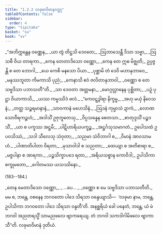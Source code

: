 ```yaml
---
title: "1.2.2 လခုမာဝိမာနဝတ္ထု"
tableOfContents: false
sidebar:
  order: 4
type: "tipitaka"
basket: "su"
book: "vv"
---
```



<DynamicBreadcrumb />

<Division number="173" book="vv">

<Paragraph number="195" type="verses" book="vv">
_“အဘိက္ကန္တေန ဝဏ္ဏေန,_  
_ယာ တွံ တိဋ္ဌသိ ဒေဝတေ;_  
_ဩဘာသေန္တီ ဒိသာ သဗ္ဗာ,_  
_ဩသဓီ ဝိယ တာရကာ._  

</Paragraph>

</Division>
<Division number="174" book="vv">

<Paragraph number="196" type="verses" book="vv">
_ကေန တေတာဒိသော ဝဏ္ဏော,_  
_ကေန တေ ဣဓ မိဇ္ဈတိ;_  
ဥပ္ပဇ္ဇန္တိ စ တေ ဘောဂါ,_  
_ယေ ကေစိ မနသော ပိယာ._  

</Paragraph>

</Division>
<Division number="175" book="vv">

<Paragraph number="197" type="verses" book="vv">
_ပုစ္ဆာမိ တံ ဒေဝိ မဟာနုဘာဝေ,_  
_မနုဿဘူတာ ကိမကာသိ ပုညံ;_  
_ကေနာသိ ဧဝံ ဇလိတာနုဘာဝါ,_  
_ဝဏ္ဏော စ တေ သဗ္ဗဒိသာ ပဘာသတီ”တိ._  

</Paragraph>

</Division>
<Division number="176" book="vv">

<Paragraph number="198" type="verses" book="vv">
_သာ ဒေဝတာ အတ္တမနာ,_  
_မောဂ္ဂလ္လာနေန ပုစ္ဆိတာ;_  
_ပဉှံ ပုဋ္ဌာ ဝိယာကာသိ,_  
_ယဿ ကမ္မဿိဒံ ဖလံ._  

</Paragraph>

</Division>
<Division number="177" book="vv">

<Paragraph number="199" type="verses" book="vv">
_“ကေဝဋ္ဋဒွါရာ နိက္ခမ္မ,_  
_အဟု မယှံ နိဝေသနံ;_  
_တတ္ထ သဉ္စရမာနာနံ,_  
_သာဝကာနံ မဟေသိနံ._  

</Paragraph>

</Division>
<Division number="178" book="vv">

<Paragraph number="200" type="verses" book="vv">
_ဩဒနံ ကုမ္မာသံ ဍာကံ,_  
_လောဏသောဝီရကဉ္စဟံ;_  
_အဒါသိံ ဥဇုဘူတေသု,_  
_ဝိပ္ပသန္နေန စေတသာ._  

</Paragraph>

</Division>
<Division number="179" book="vv">

<Paragraph number="201" type="verses" book="vv">
_စာတုဒ္ဒသိံ ပဉ္စဒသိံ,_  
_ယာ စ ပက္ခဿ အဋ္ဌမီ;_  
_ပါဋိဟာရိယပက္ခဉ္စ,_  
_အဋ္ဌင်္ဂသုသမာဂတံ._  

</Paragraph>

</Division>
<Division number="180" book="vv">

<Paragraph number="202" type="verses" book="vv">
ဥပေါသထံ ဥပဝသိဿံ,_  
_သဒါ သီလေသု သံဝုတာ;_  
_သညမာ သံဝိဘာဂါ စ,_  
_ဝိမာနံ အာဝသာမဟံ._  

</Paragraph>

</Division>
<Division number="181" book="vv">

<Paragraph number="203" type="verses" book="vv">
_ပါဏာတိပါတာ ဝိရတာ,_  
_မုသာဝါဒါ စ သညတာ;_  
_ထေယျာ စ အတိစာရာ စ,_  
_မဇ္ဇပါနာ စ အာရကာ._  

</Paragraph>

</Division>
<Division number="182" book="vv">

<Paragraph number="204" book="vv">
_ပဉ္စသိက္ခာပဒေ ရတာ,_  
_အရိယသစ္စာန ကောဝိဒါ;_  
ဥပါသိကာ စက္ခုမတော,_  
_ဂေါတမဿ ယသဿိနော._  


(183--184.)
</Paragraph>

<Paragraph number="205" type="verses" book="vv">
_တေန မေတာဒိသော ဝဏ္ဏော,_  
_ …ပေ… _  
_ဝဏ္ဏော စ မေ သဗ္ဗဒိသာ ပဘာသတီတိ._  

</Paragraph>

<Paragraph number="206" book="vv">
မမ စ, ဘန္တေ, ဝစနေန ဘဂဝတော ပါဒေ သိရသာ ဝန္ဒေယျာသိ—  ‘လခုမာ နာမ, ဘန္တေ, ဥပါသိကာ ဘဂဝတော ပါဒေ သိရသာ ဝန္ဒတီ’တိ. အနစ္ဆရိယံ ခေါ ပနေတံ, ဘန္တေ, ယံ မံ ဘဂဝါ အညတရသ္မိံ သာမညဖလေ ဗျာကရေယျ. တံ ဘဂဝါ သကဒါဂါမိဖလေ ဗျာကာသီ”တိ.

</Paragraph>
</Division>

<Paragraph number="207" type="center" book="vv">
လခုမာဝိမာနံ ဒုတိယံ.
</Paragraph>